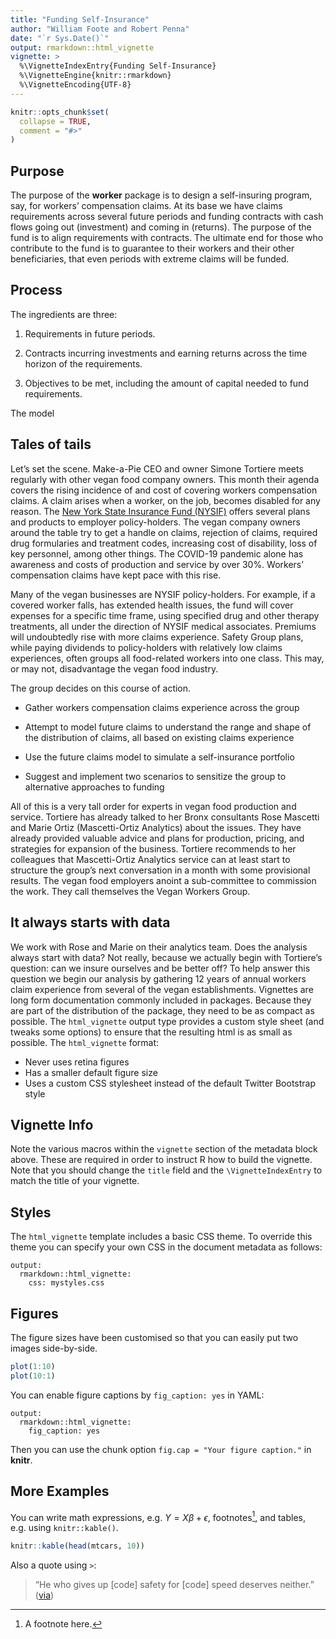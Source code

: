 ---
title: "Funding Self-Insurance"
author: "William Foote and Robert Penna"
date: "`r Sys.Date()`"
output: rmarkdown::html_vignette
vignette: >
  %\VignetteIndexEntry{Funding Self-Insurance}
  %\VignetteEngine{knitr::rmarkdown}
  %\VignetteEncoding{UTF-8}
---

```{r setup, include = FALSE}
knitr::opts_chunk$set(
  collapse = TRUE,
  comment = "#>"
)
```


##  Purpose

The purpose of the **worker** package is to design a self-insuring program, say, for workers' compensation claims. At its base we have claims requirements across several future periods and funding contracts with cash flows going out (investment) and coming in (returns). The purpose of the fund is to align requirements with contracts. The ultimate end for those who contribute to the fund is to guarantee to their workers and their other beneficiaries, that even periods with extreme claims will be funded.

## Process

The ingredients are three:

1. Requirements in future periods.

2. Contracts incurring investments and earning returns across the time horizon of the requirements.

3. Objectives to be met, including the amount of capital needed to fund requirements.

The model




## Tales of tails

Let's set the scene. Make-a-Pie CEO and owner Simone Tortiere meets regularly with other vegan food  company owners. This month their agenda covers the rising incidence of and cost of covering workers compensation claims. A claim arises when a worker, on the job, becomes disabled for any reason. The [New York State Insurance Fund (NYSIF)](https://ww3.nysif.com/Home/Employer/LookingForInsurance/NYSIFInsurancePlans) offers several plans and products to employer policy-holders. The vegan company owners around the table try to get a handle on claims, rejection of claims, required drug formularies and treatment codes, increasing cost of disability, loss of key personnel, among other things. The COVID-19 pandemic alone has awareness and costs of production and service by over 30\%. Workers' compensation claims have kept pace with this rise.

Many of the vegan businesses are NYSIF policy-holders. For example, if a covered worker falls, has extended health issues, the fund will cover expenses for a specific time frame, using specified drug and other therapy treatments, all under the direction of NYSIF medical associates. Premiums will undoubtedly rise with more claims experience. Safety Group plans, while paying dividends to policy-holders with relatively low claims experiences, often groups all food-related workers into one class. This may, or may not, disadvantage the vegan food industry. 

The group decides on this course of action.

- Gather workers compensation claims experience across the group

- Attempt to model future claims to understand the range and shape of the distribution of claims, all based on existing claims experience

- Use the future claims model to simulate a self-insurance portfolio

- Suggest and implement two scenarios to sensitize the group to alternative approaches to funding

All of this is a very tall order for experts in vegan food production and service. Tortiere has already talked to her Bronx consultants Rose Mascetti and Marie Ortiz (Mascetti-Ortiz Analytics) about the issues. They have already provided valuable advice and plans for production, pricing, and strategies for expansion of the business. Tortiere recommends to her colleagues that Mascetti-Ortiz Analytics service can at least start to structure the group's next conversation in a month with some provisional results. The vegan food employers anoint a sub-committee to commission the work. They call themselves the Vegan Workers Group.

## It always starts with data

We work with Rose and Marie on their analytics team. Does the analysis always start with data? Not really, because we actually begin with Tortiere's question: can we insure ourselves and be better off? To help answer this question we begin our analysis by gathering 12 years of annual workers claim experience from several of the vegan establishments. 
Vignettes are long form documentation commonly included in packages. Because they are part of the distribution of the package, they need to be as compact as possible. The `html_vignette` output type provides a custom style sheet (and tweaks some options) to ensure that the resulting html is as small as possible. The `html_vignette` format:

- Never uses retina figures
- Has a smaller default figure size
- Uses a custom CSS stylesheet instead of the default Twitter Bootstrap style

## Vignette Info

Note the various macros within the `vignette` section of the metadata block above. These are required in order to instruct R how to build the vignette. Note that you should change the `title` field and the `\VignetteIndexEntry` to match the title of your vignette.

## Styles

The `html_vignette` template includes a basic CSS theme. To override this theme you can specify your own CSS in the document metadata as follows:

    output: 
      rmarkdown::html_vignette:
        css: mystyles.css

## Figures

The figure sizes have been customised so that you can easily put two images side-by-side. 

```{r, fig.show='hold'}
plot(1:10)
plot(10:1)
```

You can enable figure captions by `fig_caption: yes` in YAML:

    output:
      rmarkdown::html_vignette:
        fig_caption: yes

Then you can use the chunk option `fig.cap = "Your figure caption."` in **knitr**.

## More Examples

You can write math expressions, e.g. $Y = X\beta + \epsilon$, footnotes^[A footnote here.], and tables, e.g. using `knitr::kable()`.

```{r, echo=FALSE, results='asis'}
knitr::kable(head(mtcars, 10))
```

Also a quote using `>`:

> "He who gives up [code] safety for [code] speed deserves neither."
([via](https://twitter.com/hadleywickham/status/504368538874703872))
